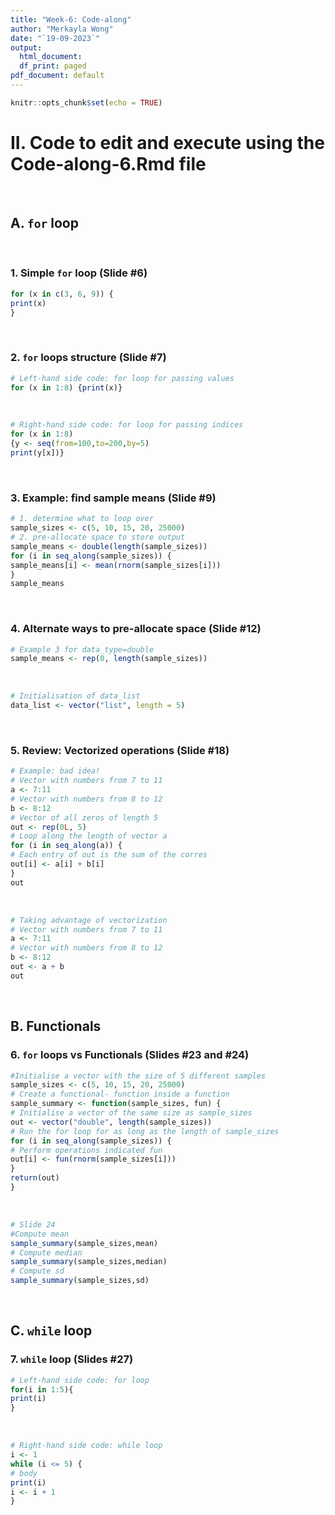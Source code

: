 ```yaml
---
title: "Week-6: Code-along"
author: "Merkayla Wong"
date: "`19-09-2023`"
output:
  html_document:
  df_print: paged
pdf_document: default
---
```


```r
knitr::opts_chunk$set(echo = TRUE)
```

# II. Code to edit and execute using the Code-along-6.Rmd file 
<br>

## A. `for` loop
<br>

### 1. Simple `for` loop (Slide #6)

```r
for (x in c(3, 6, 9)) {
print(x)
}
```
<br>

### 2. `for` loops structure (Slide #7)

```r
# Left-hand side code: for loop for passing values
for (x in 1:8) {print(x)}
```
<br>
```r
# Right-hand side code: for loop for passing indices
for (x in 1:8)
{y <- seq(from=100,to=200,by=5)
print(y[x])}
```
<br>

### 3. Example: find sample means (Slide #9)

```r
# 1. determine what to loop over
sample_sizes <- c(5, 10, 15, 20, 25000)
# 2. pre-allocate space to store output
sample_means <- double(length(sample_sizes))
for (i in seq_along(sample_sizes)) {
sample_means[i] <- mean(rnorm(sample_sizes[i]))
}
sample_means
```
<br>

### 4. Alternate ways to pre-allocate space (Slide #12)

```r
# Example 3 for data_type=double
sample_means <- rep(0, length(sample_sizes))
```
<br>

```r
# Initialisation of data_list
data_list <- vector("list", length = 5)
```
<br>

### 5. Review: Vectorized operations (Slide #18)

```r
# Example: bad idea!
# Vector with numbers from 7 to 11
a <- 7:11
# Vector with numbers from 8 to 12
b <- 8:12
# Vector of all zeros of length 5
out <- rep(0L, 5)
# Loop along the length of vector a
for (i in seq_along(a)) {
# Each entry of out is the sum of the corres
out[i] <- a[i] + b[i]
}
out
```
<br>

```r
# Taking advantage of vectorization
# Vector with numbers from 7 to 11
a <- 7:11
# Vector with numbers from 8 to 12
b <- 8:12
out <- a + b
out
```
<br>

## B. Functionals

### 6. `for` loops vs Functionals (Slides #23 and #24)

```r
#Initialise a vector with the size of 5 different samples
sample_sizes <- c(5, 10, 15, 20, 25000)
# Create a functional- function inside a function
sample_summary <- function(sample_sizes, fun) {
# Initialise a vector of the same size as sample_sizes
out <- vector("double", length(sample_sizes))
# Run the for loop for as long as the length of sample_sizes
for (i in seq_along(sample_sizes)) {
# Perform operations indicated fun
out[i] <- fun(rnorm(sample_sizes[i]))
}
return(out)
}
```
<br>

```r
# Slide 24
#Compute mean
sample_summary(sample_sizes,mean)
# Compute median
sample_summary(sample_sizes,median)
# Compute sd
sample_summary(sample_sizes,sd)
```
<br>

## C. `while` loop

### 7. `while` loop (Slides #27)

```r
# Left-hand side code: for loop
for(i in 1:5){
print(i)
}
```
<br>

```r
# Right-hand side code: while loop
i <- 1
while (i <= 5) {
# body
print(i)
i <- i + 1
}
```
<br>


